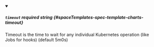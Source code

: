 
<details className="config-field" data-expandable="false" open>
<summary>

##### `timeout` <span className="config-field-required" data-required="false">required</span> <span className="config-field-type">string</span> <span className="config-field-default"></span> <span className="config-field-enum"></span> {#spaceTemplates-spec-template-charts-timeout}

Timeout is the time to wait for any individual Kubernetes operation (like Jobs for hooks) (default 5m0s)

</summary>



</details>
